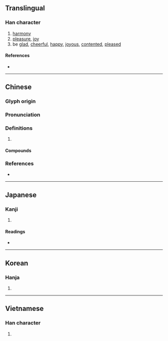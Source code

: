 {{character info/new}}
==Translingual==

===Han character===
{{Han char|rn=61|rad=心|as=05|sn=8|four=93060|canj=PIR|ids=⿰忄台}}

# [[harmony]]
# [[pleasure]], [[joy]]
# be [[glad]], [[cheerful]], [[happy]], [[joyous]], [[contented]], [[pleased]]

====References====
* {{Han ref|kx=0381.160|dkj=10470|dj=0710.010|hdz=42289.010|uh=6021|ud=24609|bh=A9C9|bd=43465}}

----

==Chinese==
{{zh-forms}}

===Glyph origin===
{{Han etym}}

===Pronunciation===
{{zh-pron
|m=yí
|c=ji4
|mn=î
|mc=y
|oc=y
|cat=n,a
}}

===Definitions===
{{zh-hanzi}}

# {{rfdef|zh}}

====Compounds====
{{zh-der|下氣怡色|不怡|心怡神悅|心怡神曠|心曠神怡|心蕩神怡|怡堂燕雀|怡怡|怡悅|怡情悅性|怡情理性|怡情養性|怡然|怡然自娛|怡然自得|怡然自悅|怡然自樂|怡然自足|怡聲|怡聲下氣|怡色|怡顏|怡顏悅色|熙怡|神怡心曠|神怡心醉|神色怡然|言笑嘻怡|養怡}}

===References===
* {{R:nan:thcwdq}}

----

==Japanese==

===Kanji===
{{ja-kanji|grade=|rs=心05}}

# {{defn|lang=ja|sort=心05}}

====Readings====
* {{ja-readings|on=[[い]] (i)|kun=[[よろこぶ]] (yorokobu)}}

----

==Korean==

===Hanja===
{{ko-hanja|hangeul=이|eumhun=|rv=i|mr=i|y=i}}

# {{defn|lang=ko|sort=心05}}

----

==Vietnamese==

===Han character===
{{vi-hantu|[[di]]|rs=心05}}

# {{defn|lang=vi|sort=心05}}